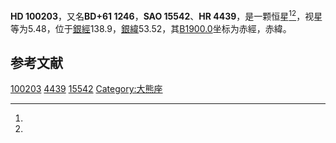 {{Starbox begin
| name = HD 100203
}}
{{Starbox observe
| epoch = [[J2000.0|J2000.0]]
| constell = {{星座名待查}}<ref name=SIMBAD>{{cite web
 | url=http://simbad.u-strasbg.fr/simbad/sim-id?Ident=HR+4439
 | title =Pulsating variable Star
 | publisher=Centre de Données astronomiques de Strasbourg
 | work=SIMBAD
 | accessdate=2012-07-13}}</ref><ref name=DATA>{{cite web
 | url=http://vizier.u-strasbg.fr/viz-bin/VizieR-5?-out.add=.&-source=5050&-corr=PK=HR&-out.max=9999&HR=4439
 | title=VizieR Detailed Page
 | accessdate=2012-07-13
 | archive-date=2019-02-16
 | archive-url=https://web.archive.org/web/20190216075228/http://vizier.u-strasbg.fr/viz-bin/VizieR-5?-out.add=.&-source=5050&-corr=PK=HR&-out.max=9999&HR=4439
 | dead-url=no
 }}</ref>
| 星官 = 
| ra = {{RA|11|32|20.8}}<ref name=SIMBAD /><ref name=DATA />
| dec = {{DEC|+61|4|57}}<ref name=SIMBAD /><ref name=DATA />
| appmag_v = 5.48<ref name=SIMBAD /><ref name=DATA />
}}
{{Starbox character
| class = F8V<ref name=SIMBAD /><ref name=DATA />
| b-v = 0.5<ref name=SIMBAD /><ref name=DATA />
| u-b = -0.01<ref name=SIMBAD /><ref name=DATA />
| r-i = <ref name=SIMBAD /><ref name=DATA />
| variable = 
}}
{{Starbox astrometry
| radial_v = -0.01
| prop_mo_ra = -46
| parallax = 0.045
| p_error = 
}}
{{Starbox catalog
| names =BD+61 1246，[[SAO星表|SAO]] 15542，[[HD星表|HD]] 100203，[[HR星表|HR]] 4439}}
{{Starbox reference |Simbad=HR+4439}}
{{Starbox end}}

'''HD 100203'''，又名'''BD+61 1246'''，'''SAO 15542'''、'''HR 4439'''，是一颗恒星<ref name=SIMBAD /><ref name=DATA />，视星等为5.48，位于[[銀道座標系|銀經]]138.9，[[銀道座標系|銀緯]]53.52，其[[B1900.0|B1900.0]]坐标为赤經{{RA|11|26|41}}，赤緯{{DEC|+61|53.52|11}}。

== 参考文献 ==
{{reflist}}

{{star-stub}}

[[Category:HD和HDE天體|100203]]
[[Category:HR天體|4439]]
[[Category:SAO天體|15542]]
[[Category:大熊座|Category:大熊座]]